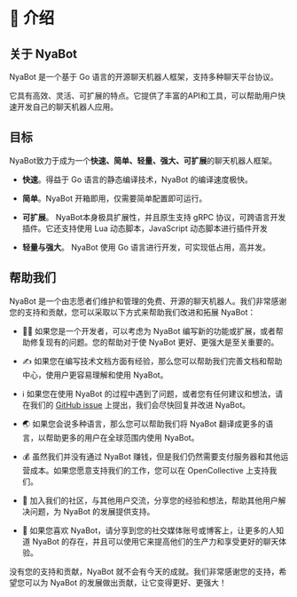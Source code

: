 # 📝 介绍

## 关于 NyaBot

NyaBot 是一个基于 Go 语言的开源聊天机器人框架，支持多种聊天平台协议。

它具有高效、灵活、可扩展的特点。它提供了丰富的API和工具，可以帮助用户快速开发自己的聊天机器人应用。

## 目标

NyaBot致力于成为一个**快速、简单、轻量、强大、可扩展**的聊天机器人框架。

- **快速**。得益于 Go 语言的静态编译技术，NyaBot 的编译速度极快。

- **简单**。NyaBot 开箱即用，仅需要简单配置即可运行。

- **可扩展**。 NyaBot本身极具扩展性，并且原生支持 gRPC 协议，可跨语言开发插件。它还支持使用 Lua 动态脚本，JavaScript 动态脚本进行插件开发

- **轻量与强大**。 NyaBot 使用 Go 语言进行开发，可实现低占用，高并发。

## 帮助我们

NyaBot 是一个由志愿者们维护和管理的免费、开源的聊天机器人。我们非常感谢您的支持和贡献，您可以采取以下方式来帮助我们改进和拓展 NyaBot：

- 🧑‍💻 如果您是一个开发者，可以考虑为 NyaBot 编写新的功能或扩展，或者帮助修复现有的问题。您的帮助对于使 NyaBot 更好、更强大是至关重要的。

- ✍️ 如果您在编写技术文档方面有经验，那么您可以帮助我们完善文档和帮助中心，使用户更容易理解和使用 NyaBot。

- ℹ️ 如果您在使用 NyaBot 的过程中遇到了问题，或者您有任何建议和想法，请在我们的 [GitHub issue](https://github.com/Elyart-Network/NyaBot/issues) 上提出，我们会尽快回复并改进 NyaBot。

- 🌏 如果您会说多种语言，那么您可以帮助我们将 NyaBot 翻译成更多的语言，以帮助更多的用户在全球范围内使用 NyaBot。

- 💰 虽然我们并没有通过 NyaBot 赚钱，但是我们仍然需要支付服务器和其他运营成本。如果您愿意支持我们的工作，您可以在 OpenCollective 上支持我们。

- 🤝 加入我们的社区，与其他用户交流，分享您的经验和想法，帮助其他用户解决问题，为 NyaBot 的发展提供支持。

- 🚀 如果您喜欢 NyaBot，请分享到您的社交媒体账号或博客上，让更多的人知道 NyaBot 的存在，并且可以使用它来提高他们的生产力和享受更好的聊天体验。

没有您的支持和贡献，NyaBot 就不会有今天的成就。我们非常感谢您的支持，希望您可以为 NyaBot 的发展做出贡献，让它变得更好、更强大！


